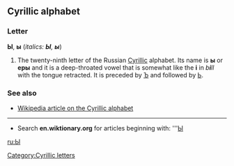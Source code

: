 ==Cyrillic alphabet==
===Letter===
'''Ы''', '''ы''' (''italics: '''Ы''', '''ы''''')

#The twenty-ninth letter of the Russian [[Cyrillic]] alphabet. Its name is '''ы''' {{IPA|(ɨ)}} or '''еры''' {{IPA|(jɛrɨˊ)}} and it is a deep-throated vowel that is somewhat like the '''i''' in ''b'''i'''ll'' with the tongue retracted. It is preceded by [[Ъ]] and followed by [[Ь]].

===See also===
*[[w:Cyrillic alphabet|Wikipedia article on the Cyrillic alphabet]]

----

*Search '''en.wiktionary.org''' for articles beginning with: '''[http://wiktionary.org/w/wiki.phtml?title=Special:Allpages&from=Ы Ы]

[[ru:Ы]]
[[Category:Cyrillic letters]]